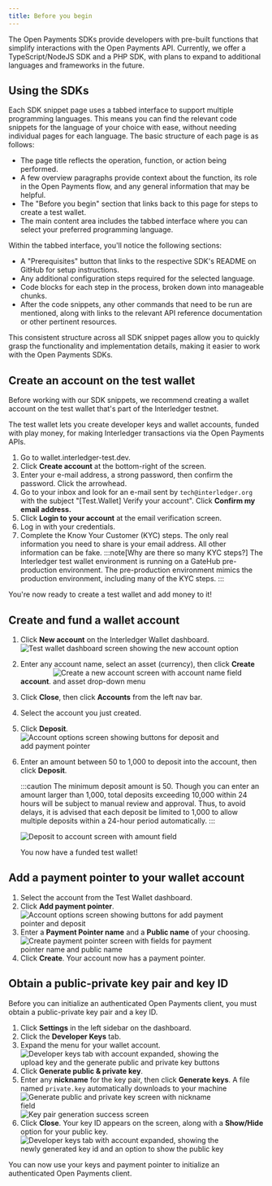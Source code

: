 ```yaml
---
title: Before you begin
---
```



The Open Payments SDKs provide developers with pre-built functions that simplify interactions with the Open Payments API. Currently, we offer a <LinkOut href='https://github.com/interledger/open-payments-node/tree/main/packages/open-payments'>TypeScript/NodeJS SDK</LinkOut> and a <LinkOut href='https://github.com/interledger/open-payments-php'>PHP SDK</LinkOut>, with plans to expand to additional languages and frameworks in the future.

## Using the SDKs

Each SDK snippet page uses a tabbed interface to support multiple programming languages. This means you can find the relevant code snippets for the language of your choice with ease, without needing individual pages for each language. The basic structure of each page is as follows:

- The page title reflects the operation, function, or action being performed.
- A few overview paragraphs provide context about the function, its role in the Open Payments flow, and any general information that may be helpful.
- The "Before you begin" section that links back to this page for steps to create a test wallet.
- The main content area includes the tabbed interface where you can select your preferred programming language.

Within the tabbed interface, you'll notice the following sections:

- A "Prerequisites" button that links to the respective SDK's README on GitHub for setup instructions.
- Any additional configuration steps required for the selected language.
- Code blocks for each step in the process, broken down into manageable chunks.
- After the code snippets, any other commands that need to be run are mentioned, along with links to the relevant API reference documentation or other pertinent resources.

This consistent structure across all SDK snippet pages allow you to quickly grasp the functionality and implementation details, making it easier to work with the Open Payments SDKs.

## Create an account on the test wallet

Before working with our SDK snippets, we recommend creating a wallet account on the <LinkOut href='https://wallet.interledger-test.dev/'>test wallet</LinkOut> that's part of the Interledger testnet.

The test wallet lets you create developer keys and wallet accounts, funded with play money, for making Interledger transactions via the Open Payments APIs.

1. Go to <LinkOut href="https://wallet.interledger-test.dev">wallet.interledger-test.dev</LinkOut>.
2. Click **Create account** at the bottom-right of the screen.
3. Enter your e-mail address, a strong password, then confirm the password. Click the arrowhead.
4. Go to your inbox and look for an e-mail sent by `tech@interledger.org` with the subject "[Test.Wallet] Verify your account". Click **Confirm my email address.**
5. Click **Login to your account** at the email verification screen.
6. Log in with your credentials.
7. Complete the Know Your Customer (KYC) steps. The only real information you need to share is your email address. All other information can be fake.
   :::note[Why are there so many KYC steps?]
   The Interledger test wallet environment is running on a GateHub pre-production environment. The pre-production environment mimics the production environment, including many of the <LinkOut href="https://support.gatehub.net/hc/en-us/articles/360021131234-KYC-requirements-for-account-verification">KYC steps</LinkOut>.
   :::

You're now ready to create a test wallet and add money to it!

## Create and fund a wallet account

1. Click **New account** on the Interledger Wallet dashboard.
   <img
     src='/img/snippets/tw-dashboard.png'
     alt='Test wallet dashboard screen showing the new account option'
     class='img-outline'
     style='max-width:500px'
   />
2. Enter any account name, select an asset (currency), then click **Create account**.
   <img
     src='/img/snippets/tw-create-acct.png'
     alt='Create a new account screen with account name field and asset drop-down menu'
     class='img-outline'
     style='max-width:400px'
   />
3. Click **Close**, then click **Accounts** from the left nav bar.
4. Select the account you just created.
5. Click **Deposit**.
   <img
     src='/img/snippets/tw-acct-options.png'
     alt='Account options screen showing buttons for deposit and add payment pointer'
     class='img-outline'
     style='max-width:400px'
   />
6. Enter an amount between 50 to 1,000 to deposit into the account, then click **Deposit**.

   :::caution
   The minimum deposit amount is 50. Though you can enter an amount larger than 1,000, total deposits exceeding 10,000 within 24 hours will be subject to manual review and approval. Thus, to avoid delays, it is advised that each deposit be limited to 1,000 to allow multiple deposits within a 24-hour period automatically.
   :::

   <img
     src='/img/snippets/tw-deposit.png'
     alt='Deposit to account screen with amount field'
     class='img-outline'
     style='max-width:400px'
   />

   You now have a funded test wallet!

## Add a payment pointer to your wallet account

1. Select the account from the Test Wallet dashboard.
2. Click **Add payment pointer**.
   <img
     src='/img/snippets/tw-acct-options.png'
     alt='Account options screen showing buttons for add payment pointer and deposit'
     class='img-outline'
     style='max-width:400px'
   />
3. Enter a **Payment Pointer name** and a **Public name** of your choosing.
   <img
     src='/img/snippets/tw-create-payment-pointer.png'
     alt='Create payment pointer screen with fields for payment pointer name and public name'
     class='img-outline'
     style='max-width:400px'
   />
4. Click **Create**. Your account now has a payment pointer.

## Obtain a public-private key pair and key ID

Before you can initialize an authenticated Open Payments client, you must obtain a public-private key pair and a key ID.

1. Click **Settings** in the left sidebar on the dashboard.
2. Click the **Developer Keys** tab.
3. Expand the menu for your wallet account.
   <img
     src='/img/snippets/tw-dev-keys-tab.png'
     alt='Developer keys tab with account expanded, showing the upload key and the generate public and private key buttons'
     class='img-outline'
     style='max-width:400px'
   />
4. Click **Generate public & private key**.
5. Enter any **nickname** for the key pair, then click **Generate keys**. A file named `private.key` automatically downloads to your machine
   <img
     src='/img/snippets/tw-generate-key-pair.png'
     alt='Generate public and private key screen with nickname field'
     class='img-outline'
     style='max-width:400px'
   />
   <img
     src='/img/snippets/tw-key-pair-success.png'
     alt='Key pair generation success screen'
     class='img-outline'
     style='max-width:400px'
   />
6. Click **Close**. Your key ID appears on the screen, along with a **Show/Hide** option for your public key.
   <img
     src='/img/snippets/tw-key-id.png'
     alt='Developer keys tab with account expanded, showing the newly generated key id and an option to show the public key'
     class='img-outline'
     style='max-width:400px'
   />

You can now use your keys and payment pointer to initialize an authenticated Open Payments client.
